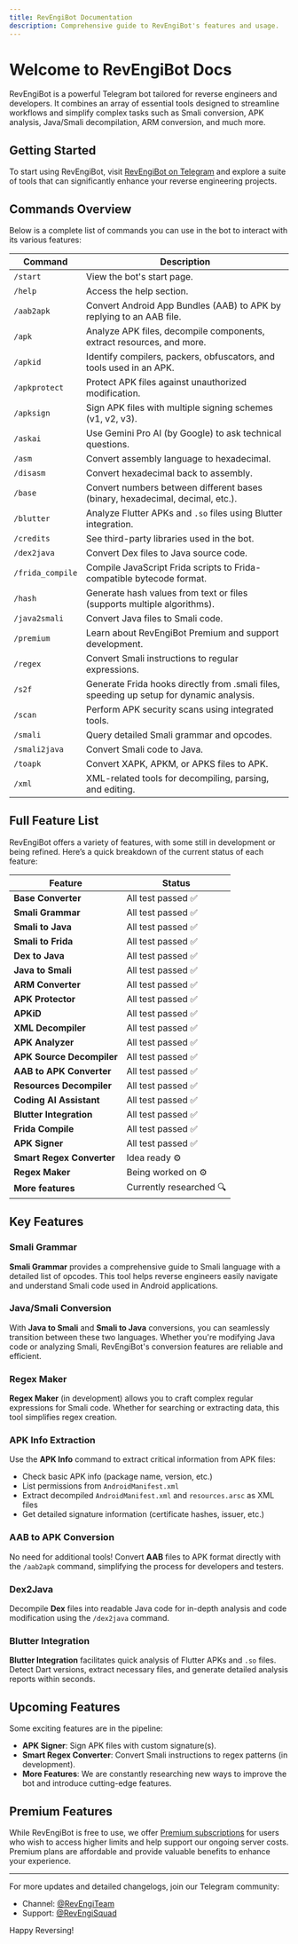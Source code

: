 ```yaml
---
title: RevEngiBot Documentation
description: Comprehensive guide to RevEngiBot's features and usage.
---
```


# Welcome to RevEngiBot Docs

RevEngiBot is a powerful Telegram bot tailored for reverse engineers and developers. It combines an array of essential tools designed to streamline workflows and simplify complex tasks such as Smali conversion, APK analysis, Java/Smali decompilation, ARM conversion, and much more.

## Getting Started

To start using RevEngiBot, visit [RevEngiBot on Telegram](https://t.me/RevEngiBot) and explore a suite of tools that can significantly enhance your reverse engineering projects.

## Commands Overview

Below is a complete list of commands you can use in the bot to interact with its various features:

| Command              | Description                                                                                       |
|----------------------|---------------------------------------------------------------------------------------------------|
| `/start`             | View the bot's start page.                                                                        |
| `/help`              | Access the help section.                                                                          |
| `/aab2apk`           | Convert Android App Bundles (AAB) to APK by replying to an AAB file.                              |
| `/apk`               | Analyze APK files, decompile components, extract resources, and more.                             |
| `/apkid`             | Identify compilers, packers, obfuscators, and tools used in an APK.                               |
| `/apkprotect`        | Protect APK files against unauthorized modification.                                              |
| `/apksign`           | Sign APK files with multiple signing schemes (v1, v2, v3).                                        |
| `/askai`             | Use Gemini Pro AI (by Google) to ask technical questions.                                         |
| `/asm`               | Convert assembly language to hexadecimal.                                                         |
| `/disasm`            | Convert hexadecimal back to assembly.                                                             |
| `/base`              | Convert numbers between different bases (binary, hexadecimal, decimal, etc.).                     |
| `/blutter`           | Analyze Flutter APKs and `.so` files using Blutter integration.                                   |
| `/credits`           | See third-party libraries used in the bot.                                                        |
| `/dex2java`          | Convert Dex files to Java source code.                                                            |
| `/frida_compile`     | Compile JavaScript Frida scripts to Frida-compatible bytecode format.                             |
| `/hash`              | Generate hash values from text or files (supports multiple algorithms).                           |
| `/java2smali`        | Convert Java files to Smali code.                                                                 |
| `/premium`           | Learn about RevEngiBot Premium and support development.                                           |
| `/regex`             | Convert Smali instructions to regular expressions.                                                |
| `/s2f`               | Generate Frida hooks directly from .smali files, speeding up setup for dynamic analysis.          |
| `/scan`              | Perform APK security scans using integrated tools.                                                |
| `/smali`             | Query detailed Smali grammar and opcodes.                                                         |
| `/smali2java`        | Convert Smali code to Java.                                                                       |
| `/toapk`             | Convert XAPK, APKM, or APKS files to APK.                                                         |
| `/xml`               | XML-related tools for decompiling, parsing, and editing.                                          |

## Full Feature List

RevEngiBot offers a variety of features, with some still in development or being refined. Here’s a quick breakdown of the current status of each feature:


| Feature                  | Status                 |
|--------------------------|------------------------|
| **Base Converter**       | All test passed ✅     |
| **Smali Grammar**        | All test passed ✅     |
| **Smali to Java**        | All test passed ✅     |
| **Smali to Frida**       | All test passed ✅     |
| **Dex to Java**          | All test passed ✅     |
| **Java to Smali**        | All test passed ✅     |
| **ARM Converter**        | All test passed ✅     |
| **APK Protector**        | All test passed ✅     |
| **APKiD**                | All test passed ✅     |
| **XML Decompiler**       | All test passed ✅     |
| **APK Analyzer**         | All test passed ✅     |
| **APK Source Decompiler**| All test passed ✅     |
| **AAB to APK Converter** | All test passed ✅     |
| **Resources Decompiler** | All test passed ✅     |
| **Coding AI Assistant**  | All test passed ✅     |
| **Blutter Integration**  | All test passed ✅     |
| **Frida Compile**        | All test passed ✅     |
| **APK Signer**           | All test passed ✅     |
| **Smart Regex Converter**| Idea ready ⚙️          |
| **Regex Maker**          | Being worked on ⚙️     |
| **More features**        | Currently researched 🔍|

## Key Features

<Cards>
  <Card title="Smali Grammar" href="#smali-grammar" />
  <Card title="Java/Smali Conversion" href="#java-smali-conversion" />
  <Card title="Regex Maker" href="#regex-maker" />
  <Card title="APK Info Extraction" href="#apk-info" />
  <Card title="AAB to APK" href="#aab-to-apk" />
  <Card title="Dex2Java" href="#dex2java" />
  <Card title="Blutter Integration" href="#blutter-integration" />
</Cards>

### Smali Grammar <a id="smali-grammar"></a>

**Smali Grammar** provides a comprehensive guide to Smali language with a detailed list of opcodes. This tool helps reverse engineers easily navigate and understand Smali code used in Android applications.

### Java/Smali Conversion <a id="java-smali-conversion"></a>

With **Java to Smali** and **Smali to Java** conversions, you can seamlessly transition between these two languages. Whether you're modifying Java code or analyzing Smali, RevEngiBot's conversion features are reliable and efficient.

### Regex Maker <a id="regex-maker"></a>

**Regex Maker** (in development) allows you to craft complex regular expressions for Smali code. Whether for searching or extracting data, this tool simplifies regex creation.

### APK Info Extraction <a id="apk-info"></a>

Use the **APK Info** command to extract critical information from APK files:

- Check basic APK info (package name, version, etc.)
- List permissions from `AndroidManifest.xml`
- Extract decompiled `AndroidManifest.xml` and `resources.arsc` as XML files
- Get detailed signature information (certificate hashes, issuer, etc.)

### AAB to APK Conversion <a id="aab-to-apk"></a>

No need for additional tools! Convert **AAB** files to APK format directly with the `/aab2apk` command, simplifying the process for developers and testers.

### Dex2Java <a id="dex2java"></a>

Decompile **Dex** files into readable Java code for in-depth analysis and code modification using the `/dex2java` command.

### Blutter Integration <a id="blutter-integration"></a>

**Blutter Integration** facilitates quick analysis of Flutter APKs and `.so` files. Detect Dart versions, extract necessary files, and generate detailed analysis reports within seconds.

## Upcoming Features

Some exciting features are in the pipeline:

- **APK Signer**: Sign APK files with custom signature(s).
- **Smart Regex Converter**: Convert Smali instructions to regex patterns (in development).
- **More Features**: We are constantly researching new ways to improve the bot and introduce cutting-edge features.

## Premium Features

While RevEngiBot is free to use, we offer [Premium subscriptions](./premium) for users who wish to access higher limits and help support our ongoing server costs. Premium plans are affordable and provide valuable benefits to enhance your experience.

<Cards>
  <Card title="Learn More About Premium" href="./docs/premium" />
</Cards>

---

For more updates and detailed changelogs, join our Telegram community:

- Channel: [@RevEngiTeam](https://t.me/RevEngiTeam)
- Support: [@RevEngiSquad](https://t.me/RevEngiSquad)

Happy Reversing!
